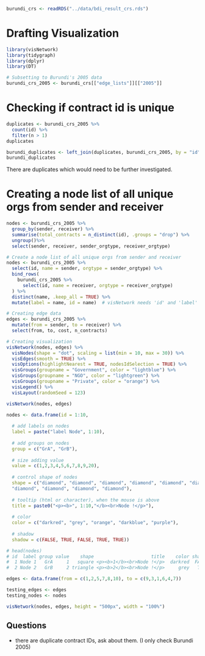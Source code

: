 
```r
burundi_crs <- readRDS("../data/bdi_result_crs.rds")
```

# Drafting Visualization
```r
library(visNetwork)
library(tidygraph)
library(dplyr)
library(DT)
```

```r
# Subsetting to Burundi's 2005 data
burundi_crs_2005 <- burundi_crs[["edge_lists"]][["2005"]]
```

# Checking if contract id is unique
```r
duplicates <- burundi_crs_2005 %>%
  count(id) %>%
  filter(n > 1)
duplicates
```
```r
burundi_duplicates <- left_join(duplicates, burundi_crs_2005, by = "id")
burundi_duplicates
```
There are duplicates which would need to be further investigated.

# Creating a node list of all unique orgs from sender and receiver

```r
nodes <- burundi_crs_2005 %>%
  group_by(sender, receiver) %>%
  summarise(total_contracts = n_distinct(id), .groups = "drop") %>%
  ungroup()%>%
  select(sender, receiver, sender_orgtype, receiver_orgtype)
```



```r
# Create a node list of all unique orgs from sender and receiver
nodes <- burundi_crs_2005 %>%
  select(id, name = sender, orgtype = sender_orgtype) %>%
  bind_rows(
    burundi_crs_2005 %>%
      select(id, name = receiver, orgtype = receiver_orgtype)
  ) %>%
  distinct(name, .keep_all = TRUE) %>%
  mutate(label = name, id = name)  # visNetwork needs 'id' and 'label'

```

```r
# Creating edge data
edges <- burundi_crs_2005 %>%
  mutate(from = sender, to = receiver) %>%
  select(from, to, cost, n_contracts)
```

```r
# Creating visualization
visNetwork(nodes, edges) %>%
  visNodes(shape = "dot", scaling = list(min = 10, max = 30)) %>%
  visEdges(smooth = TRUE) %>%
  visOptions(highlightNearest = TRUE, nodesIdSelection = TRUE) %>%
  visGroups(groupname = "Government", color = "lightblue") %>%
  visGroups(groupname = "NGO", color = "lightgreen") %>%
  visGroups(groupname = "Private", color = "orange") %>%
  visLegend() %>%
  visLayout(randomSeed = 123)
```

```r
visNetwork(nodes, edges)
```

```r
nodes <- data.frame(id = 1:10, 
                    
  # add labels on nodes
  label = paste("label Node", 1:10),
  
  # add groups on nodes 
  group = c("GrA", "GrB"),
  
  # size adding value
  value = c(1,2,3,4,5,6,7,8,9,20),          
  
  # control shape of nodes
  shape = c("diamond", "diamond", "diamond", "diamond", "diamond", "diamond",
  "diamond", "diamond", "diamond", "diamond"),
  
  # tooltip (html or character), when the mouse is above
  title = paste0("<p><b>", 1:10,"</b><br>Node !</p>"),
  
  # color
  color = c("darkred", "grey", "orange", "darkblue", "purple"),
  
  # shadow
  shadow = c(FALSE, TRUE, FALSE, TRUE, TRUE))             

# head(nodes)
# id  label group value    shape                     title    color shadow
#  1 Node 1   GrA     1   square <p><b>1</b><br>Node !</p>  darkred  FALSE
#  2 Node 2   GrB     2 triangle <p><b>2</b><br>Node !</p>     grey   TRUE

edges <- data.frame(from = c(1,2,5,7,8,10), to = c(9,3,1,6,4,7))

testing_edges <- edges
testing_nodes <- nodes
```


```r
visNetwork(nodes, edges, height = "500px", width = "100%")
```


## Questions
- there are duplicate contract IDs, ask about them. (I only check Burundi 2005)


